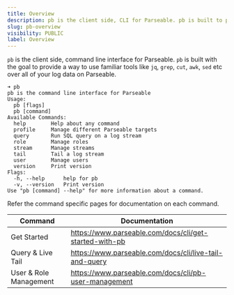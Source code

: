 ```yaml
---
title: Overview
description: pb is the client side, CLI for Parseable. pb is built to provide a way to use familiar tools like jq, grep, cut, awk, sed etc over all of the log data on Parseable.
slug: pb-overview
visibility: PUBLIC
label: Overview
---
```


<head>
<title>PB - Command Line Interface for Parseable | Parseable</title>
<meta charSet="utf-8" />
<meta name="twitter:card" content="summary" />
</head>

`pb` is the client side, command line interface for Parseable. `pb` is built with the goal to provide a way to use familiar tools like `jq`, `grep`, `cut`, `awk`, `sed` etc over all of your log data on Parseable.

```
➜ pb
pb is the command line interface for Parseable
Usage:
  pb [flags]
  pb [command]
Available Commands:
  help        Help about any command
  profile     Manage different Parseable targets
  query       Run SQL query on a log stream
  role        Manage roles
  stream      Manage streams
  tail        Tail a log stream
  user        Manage users
  version     Print version
Flags:
  -h, --help      help for pb
  -v, --version   Print version
Use "pb [command] --help" for more information about a command.
```

Refer the command specific pages for documentation on each command.

| Command                 | Documentation                                       |
|-----------------------  |-----------------------------------------------------|
| Get Started             | https://www.parseable.com/docs/cli/get-started-with-pb        |
| Query & Live Tail       | https://www.parseable.com/docs/cli/live-tail-and-query              |
| User & Role Management  | https://www.parseable.com/docs/cli/pb-user-management    |
